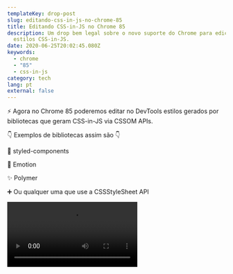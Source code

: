 ```yaml
---
templateKey: drop-post
slug: editando-css-in-js-no-chrome-85
title: Editando CSS-in-JS no Chrome 85
description: Um drop bem legal sobre o novo suporte do Chrome para edição de
  estilos CSS-in-JS.
date: 2020-06-25T20:02:45.080Z
keywords:
  - chrome
  - "85"
  - css-in-js
category: tech
lang: pt
external: false
---
```


<Drop>

⚡️ Agora no Chrome 85 poderemos editar no DevTools estilos gerados por bibliotecas que geram CSS-in-JS via CSSOM APIs.

👇 Exemplos de bibliotecas assim são 👇

💅 styled-components

🎨️️ Emotion

✨ Polymer

➕ Ou qualquer uma que use a CSSStyleSheet API

<Video src="https://developers.google.com/web/updates/images/2020/06/css-in-js.mp4" author="web.dev" authorURL="https://web.dev" />

</Drop>